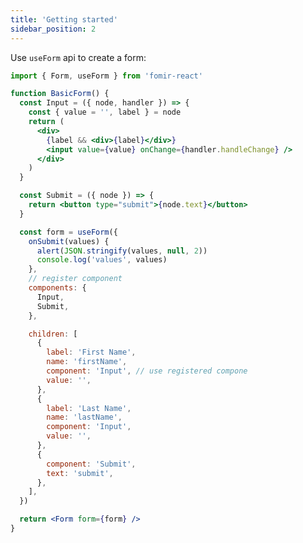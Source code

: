 ```yaml
---
title: 'Getting started'
sidebar_position: 2
---
```


Use `useForm` api to create a form:

```jsx
import { Form, useForm } from 'fomir-react'
```

```jsx live
function BasicForm() {
  const Input = ({ node, handler }) => {
    const { value = '', label } = node
    return (
      <div>
        {label && <div>{label}</div>}
        <input value={value} onChange={handler.handleChange} />
      </div>
    )
  }

  const Submit = ({ node }) => {
    return <button type="submit">{node.text}</button>
  }

  const form = useForm({
    onSubmit(values) {
      alert(JSON.stringify(values, null, 2))
      console.log('values', values)
    },
    // register component
    components: {
      Input,
      Submit,
    },

    children: [
      {
        label: 'First Name',
        name: 'firstName',
        component: 'Input', // use registered compone
        value: '',
      },
      {
        label: 'Last Name',
        name: 'lastName',
        component: 'Input',
        value: '',
      },
      {
        component: 'Submit',
        text: 'submit',
      },
    ],
  })

  return <Form form={form} />
}
```

